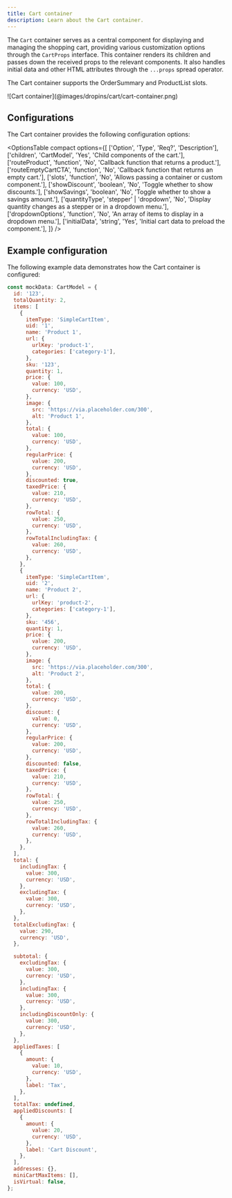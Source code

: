 ```yaml
---
title: Cart container
description: Learn about the Cart container.
---
```



The `Cart` container serves as a central component for displaying and managing the shopping cart, providing various customization options through the `CartProps` interface. This container renders its children and passes down the received props to the relevant components. It also handles initial data and other HTML attributes through the `...props` spread operator.

The Cart container supports the OrderSummary and ProductList slots.

<Diagram caption="Cart container">
  ![Cart container](@images/dropins/cart/cart-container.png)
</Diagram>

## Configurations

The Cart container provides the following configuration options:

<OptionsTable
  compact
  options={[
    ['Option', 'Type', 'Req?', 'Description'],
    ['children', 'CartModel', 'Yes', 'Child components of the cart.'],
    ['routeProduct', 'function', 'No', 'Callback function that returns a product.'],
    ['routeEmptyCartCTA', 'function', 'No', 'Callback function that returns an empty cart.'],
    ['slots', 'function', 'No', 'Allows passing a container or custom component.'],
    ['showDiscount', 'boolean', 'No', 'Toggle whether to show discounts.'],
    ['showSavings', 'boolean', 'No', 'Toggle whether to show a savings amount.'],
    ['quantityType', 'stepper' | 'dropdown', 'No', 'Display quantity changes as a stepper or in a dropdown menu.'],
    ['dropdownOptions', 'function', 'No', 'An array of items to display in a dropdown menu.'],
    ['initialData', 'string', 'Yes', 'Initial cart data to preload the component.'],
  ]}
/>

## Example configuration

The following example data demonstrates how the Cart container is configured:

```js
const mockData: CartModel = {
  id: '123',
  totalQuantity: 2,
  items: [
    {
      itemType: 'SimpleCartItem',
      uid: '1',
      name: 'Product 1',
      url: {
        urlKey: 'product-1',
        categories: ['category-1'],
      },
      sku: '123',
      quantity: 1,
      price: {
        value: 100,
        currency: 'USD',
      },
      image: {
        src: 'https://via.placeholder.com/300',
        alt: 'Product 1',
      },
      total: {
        value: 100,
        currency: 'USD',
      },
      regularPrice: {
        value: 200,
        currency: 'USD',
      },
      discounted: true,
      taxedPrice: {
        value: 210,
        currency: 'USD',
      },
      rowTotal: {
        value: 250,
        currency: 'USD',
      },
      rowTotalIncludingTax: {
        value: 260,
        currency: 'USD',
      },
    },
    {
      itemType: 'SimpleCartItem',
      uid: '2',
      name: 'Product 2',
      url: {
        urlKey: 'product-2',
        categories: ['category-1'],
      },
      sku: '456',
      quantity: 1,
      price: {
        value: 200,
        currency: 'USD',
      },
      image: {
        src: 'https://via.placeholder.com/300',
        alt: 'Product 2',
      },
      total: {
        value: 200,
        currency: 'USD',
      },
      discount: {
        value: 0,
        currency: 'USD',
      },
      regularPrice: {
        value: 200,
        currency: 'USD',
      },
      discounted: false,
      taxedPrice: {
        value: 210,
        currency: 'USD',
      },
      rowTotal: {
        value: 250,
        currency: 'USD',
      },
      rowTotalIncludingTax: {
        value: 260,
        currency: 'USD',
      },
    },
  ],
  total: {
    includingTax: {
      value: 300,
      currency: 'USD',
    },
    excludingTax: {
      value: 300,
      currency: 'USD',
    },
  },
  totalExcludingTax: {
    value: 290,
    currency: 'USD',
  },

  subtotal: {
    excludingTax: {
      value: 300,
      currency: 'USD',
    },
    includingTax: {
      value: 300,
      currency: 'USD',
    },
    includingDiscountOnly: {
      value: 300,
      currency: 'USD',
    },
  },
  appliedTaxes: [
    {
      amount: {
        value: 10,
        currency: 'USD',
      },
      label: 'Tax',
    },
  ],
  totalTax: undefined,
  appliedDiscounts: [
    {
      amount: {
        value: 20,
        currency: 'USD',
      },
      label: 'Cart Discount',
    },
  ],
  addresses: {},
  miniCartMaxItems: [],
  isVirtual: false,
};
```